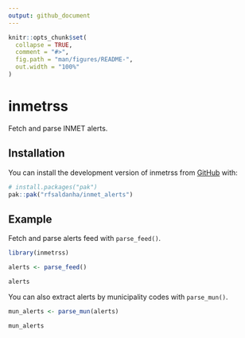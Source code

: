 ```yaml
---
output: github_document
---
```


<!-- README.md is generated from README.Rmd. Please edit that file -->

```r
knitr::opts_chunk$set(
  collapse = TRUE,
  comment = "#>",
  fig.path = "man/figures/README-",
  out.width = "100%"
)
```

# inmetrss

<!-- badges: start -->
<!-- badges: end -->

Fetch and parse INMET alerts.

## Installation

You can install the development version of inmetrss from [GitHub](https://github.com/) with:

``` r
# install.packages("pak")
pak::pak("rfsaldanha/inmet_alerts")
```

## Example

Fetch and parse alerts feed with `parse_feed()`.

```r
library(inmetrss)

alerts <- parse_feed()

alerts
```

You can also extract alerts by municipality codes with `parse_mun()`.

```r
mun_alerts <- parse_mun(alerts)

mun_alerts
```
